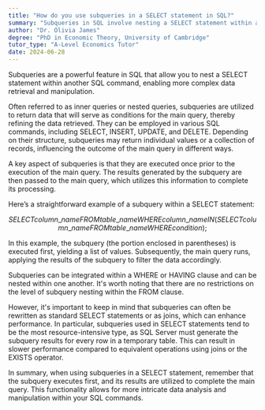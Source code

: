 ```yaml
---
title: "How do you use subqueries in a SELECT statement in SQL?"
summary: "Subqueries in SQL involve nesting a SELECT statement within another SQL command, allowing for more complex queries and data retrieval."
author: "Dr. Olivia James"
degree: "PhD in Economic Theory, University of Cambridge"
tutor_type: "A-Level Economics Tutor"
date: 2024-06-28
---
```


Subqueries are a powerful feature in SQL that allow you to nest a SELECT statement within another SQL command, enabling more complex data retrieval and manipulation.

Often referred to as inner queries or nested queries, subqueries are utilized to return data that will serve as conditions for the main query, thereby refining the data retrieved. They can be employed in various SQL commands, including SELECT, INSERT, UPDATE, and DELETE. Depending on their structure, subqueries may return individual values or a collection of records, influencing the outcome of the main query in different ways.

A key aspect of subqueries is that they are executed once prior to the execution of the main query. The results generated by the subquery are then passed to the main query, which utilizes this information to complete its processing.

Here’s a straightforward example of a subquery within a SELECT statement:

$$
SELECT column\_name
FROM table\_name
WHERE column\_name IN (SELECT column\_name FROM table\_name WHERE condition);
$$

In this example, the subquery (the portion enclosed in parentheses) is executed first, yielding a list of values. Subsequently, the main query runs, applying the results of the subquery to filter the data accordingly.

Subqueries can be integrated within a WHERE or HAVING clause and can be nested within one another. It's worth noting that there are no restrictions on the level of subquery nesting within the FROM clause.

However, it's important to keep in mind that subqueries can often be rewritten as standard SELECT statements or as joins, which can enhance performance. In particular, subqueries used in SELECT statements tend to be the most resource-intensive type, as SQL Server must generate the subquery results for every row in a temporary table. This can result in slower performance compared to equivalent operations using joins or the EXISTS operator.

In summary, when using subqueries in a SELECT statement, remember that the subquery executes first, and its results are utilized to complete the main query. This functionality allows for more intricate data analysis and manipulation within your SQL commands.
    